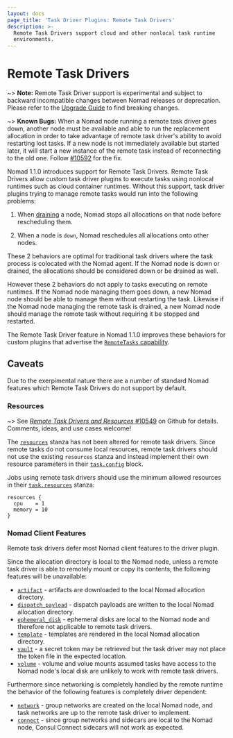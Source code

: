 ```yaml
---
layout: docs
page_title: 'Task Driver Plugins: Remote Task Drivers'
description: >-
  Remote Task Drivers support cloud and other nonlocal task runtime
  environments.
---
```


# Remote Task Drivers

~> **Note:** Remote Task Driver support is experimental and subject to backward
incompatible changes between Nomad releases or deprecation. Please refer to the
[Upgrade Guide][upgrade] to find breaking changes.

~> **Known Bugs:** When a Nomad node running a remote task driver goes down,
another node must be available and able to run the replacement allocation in
order to take advantage of remote task driver's ability to avoid restarting
lost tasks. If a new node is not immediately available but started later,
it will start a new instance of the remote task instead of reconnecting to the
old one. Follow [#10592][gh-10592] for the fix.

Nomad 1.1.0 introduces support for Remote Task Drivers. Remote Task Drivers
allow custom task driver plugins to execute tasks using nonlocal runtimes such
as cloud container runtimes. Without this support, task driver plugins trying
to manage remote tasks would run into the following problems:

1. When [draining][drain] a node, Nomad stops all allocations on that node
   before rescheduling them.

2. When a node is `down`, Nomad reschedules all allocations onto other nodes.

These 2 behaviors are optimal for traditional task drivers where the task
process is colocated with the Nomad agent. If the Nomad node is down or
drained, the allocations should be considered down or be drained as well.

However these 2 behaviors do not apply to tasks executing on remote runtimes.
If the Nomad node managing them goes down, a new Nomad node should be able to
manage them without restarting the task. Likewise if the Nomad node managing
the remote task is drained, a new Nomad node should manage the remote task
without requiring it be stopped and restarted.

The Remote Task Driver feature in Nomad 1.1.0 improves these behaviors for
custom plugins that advertise the [`RemoteTasks` capability][remote-cap].

## Caveats

Due to the exerpimental nature there are a number of standard Nomad features
which Remote Task Drivers do not support by default.

### Resources

~> See [*Remote Task Drivers and Resources* #10549][gh-10549] on Github for
details.  Comments, ideas, and use cases welcome!

The [`resources`][resources] stanza has not been altered for remote task
drivers. Since remote tasks do not consume local resources, remote task drivers
should not use the existing `resources` stanza and instead implement their own
resource parameters in their [`task.config`][task-config] block.

Jobs using remote task drivers should use the minimum allowed resources in
their [`task.resources`][resources] stanza:

```hcl
resources {
  cpu    = 1
  memory = 10
}
```

### Nomad Client Features

Remote task drivers defer most Nomad client features to the driver plugin.

Since the allocation directory is local to the Nomad node, unless a remote task
driver is able to remotely mount or copy its contents, the following features
will be unavailable:

- [`artifact`][artifact] - artifacts are downloaded to the local Nomad
  allocation directory.
- [`dispatch_payload`][dispatch-payload] - dispatch payloads are written to the
  local Nomad allocation directory.
- [`ephemeral_disk`][ephemeral-disk] - ephemeral disks are local to the Nomad
  node and therefore not applicable to remote task drivers.
- [`template`][template] - templates are rendered in the local Nomad allocation
  directory.
- [`vault`][vault] - a secret token may be retrieved but the task driver may
  not place the token file in the expected location.
- [`volume`][volume] - volume and volue mounts assumed tasks have access to the
  Nomad node's local disk are unlikely to work with remote task drivers.

Furthermore since networking is completely handled by the remote runtime the
behavior of the following features is completely driver dependent:

- [`network`][network] - group networks are created on the local Nomad node,
  and task networks are up to the remote task driver to implement.
- [`connect`][connect] - since group networks and sidecars are local to the
  Nomad node, Consul Connect sidecars will not work as expected.

[artifact]:  /docs/job-specification/artifact
[connect]: /docs/job-specification/connect
[dispatch-payload]: /docs/job-specification/dispatch_payload
[drain]: /docs/commands/node/drain
[ephemeral-disk]: /docs/job-specification/ephemeral_disk
[gh-10549]: https://github.com/hashicorp/nomad/issues/10549
[gh-10592]: https://github.com/hashicorp/nomad/issues/10592
[network]: /docs/job-specification/network
[remote-cap]: /docs/internals/plugins/task-drivers#capabilities-capabilities-error
[resources]: /docs/job-specification/resources
[task-config]: /docs/job-specification/task#config
[template]: /docs/job-specification/template
[upgrade]: /docs/upgrade/upgrade-specific
[vault]: /docs/job-specification/vault
[volume]: /docs/job-specification/volume
